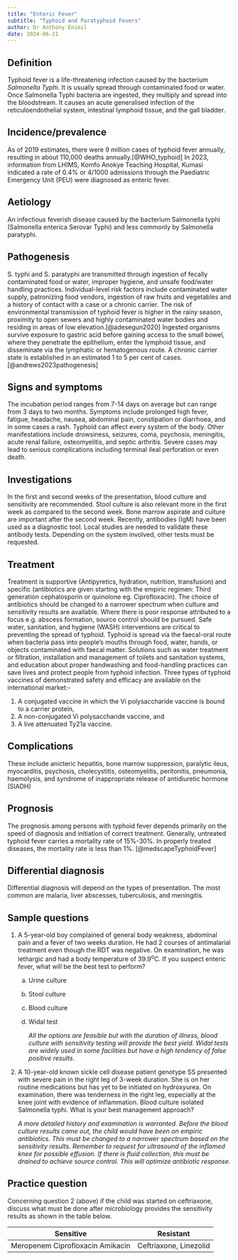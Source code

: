 ```yaml
---
title: "Enteric Fever"
subtitle: "Typhoid and Paratyphoid Fevers"
author: Dr Anthony Enimil
date: 2024-06-21
---
```


## Definition

Typhoid fever is a life-threatening infection caused by the bacterium *Salmonella Typh*i. It is
usually spread through contaminated food or water. Once Salmonella Typhi bacteria are ingested, they
multiply and spread into the bloodstream. It causes an acute generalised infection of the
reticuloendothelial system, intestinal lymphoid tissue, and the gall bladder.

## Incidence/prevalence

As of 2019 estimates, there were 9 million cases of typhoid fever annually, resulting in about
110,000 deaths annually.[@WHO_typhoid] In 2023, information from LHIMS, Komfo Anokye Teaching
Hospital, Kumasi indicated a rate of 0.4% or 4/1000 admissions through the Paediatric Emergency Unit
(PEU) were diagnosed as enteric fever.

## Aetiology

An infectious feverish disease caused by the bacterium Salmonella typhi (Salmonella enterica Serovar
Typhi) and less commonly by Salmonella paratyphi.

## Pathogenesis

S. typhi and S. paratyphi are transmitted through ingestion of fecally contaminated food or water,
improper hygiene, and unsafe food/water handling practices. Individual-level risk factors include
contaminated water supply, patronizing food vendors, ingestion of raw fruits and vegetables and a
history of contact with a case or a chronic carrier. The risk of environmental transmission of
typhoid fever is higher in the rainy season, proximity to open sewers and highly contaminated water
bodies and residing in areas of low elevation.[@adesegun2020] Ingested organisms survive exposure to
gastric acid before gaining access to the small bowel, where they penetrate the epithelium, enter
the lymphoid tissue, and disseminate via the lymphatic or hematogenous route. A chronic carrier
state is established in an estimated 1 to 5 per cent of cases.[@andrews2023pathogenesis]

## Signs and symptoms

The incubation period ranges from 7-14 days on average but can range from 3 days to two months.
Symptoms include prolonged high fever, fatigue, headache, nausea, abdominal pain, constipation or
diarrhoea, and in some cases a rash. Typhoid can affect every system of the body. Other
manifestations include drowsiness, seizures, coma, psychosis, meningitis, acute renal failure,
osteomyelitis, and septic arthritis. Severe cases may lead to serious complications including
terminal ileal perforation or even death.

## Investigations

In the first and second weeks of the presentation, blood culture and sensitivity are recommended.
Stool culture is also relevant more in the first week as compared to the second week. Bone marrow
aspirate and culture are important after the second week. Recently, antibodies (IgM) have been used
as a diagnostic tool. Local studies are needed to validate these antibody tests. Depending on the
system involved, other tests must be requested.

## Treatment

Treatment is supportive (Antipyretics, hydration, nutrition, transfusion) and specific (antibiotics
are given starting with the empiric regimen: Third generation cephalosporin or quinolone eg.
Ciprofloxacin). The choice of antibiotics should be changed to a narrower spectrum when culture and
sensitivity results are available. Where there is poor response attributed to a focus e.g. abscess
formation, source control should be pursued. Safe water, sanitation, and hygiene (WASH)
interventions are critical to preventing the spread of typhoid. Typhoid is spread via the
faecal-oral route when bacteria pass into people’s mouths through food, water, hands, or objects
contaminated with faecal matter. Solutions such as water treatment or filtration, installation and
management of toilets and sanitation systems, and education about proper handwashing and
food-handling practices can save lives and protect people from typhoid infection. Three types of
typhoid vaccines of demonstrated safety and efficacy are available on the international market:-

1.  A conjugated vaccine in which the Vi polysaccharide vaccine is bound to a carrier protein,
2.  A non-conjugated Vi polysaccharide vaccine, and
3.  A live attenuated Ty21a vaccine.

## Complications

These include anicteric hepatitis, bone marrow suppression, paralytic ileus, myocarditis, psychosis,
cholecystitis, osteomyelitis, peritonitis, pneumonia, haemolysis, and syndrome of inappropriate
release of antidiuretic hormone (SIADH)

## Prognosis

The prognosis among persons with typhoid fever depends primarily on the speed of diagnosis and
initiation of correct treatment. Generally, untreated typhoid fever carries a mortality rate of
15%-30%. In properly treated diseases, the mortality rate is less than 1%. [@medscapeTyphoidFever]

## Differential diagnosis

Differential diagnosis will depend on the types of presentation. The most common are malaria, liver
abscesses, tuberculosis, and meningitis.

## Sample questions

1.  A 5-year-old boy complained of general body weakness, abdominal pain and a fever of two weeks
    duration. He had 2 courses of antimalarial treatment even though the RDT was negative. On
    examination, he was lethargic and had a body temperature of 39.9^o^C. If you suspect enteric
    fever, what will be the best test to perform?

    a.  Urine culture

    b.  Stool culture

    c.  Blood culture

    d.  Widal test

        *All the options are feasible but with the duration of illness, blood culture with
        sensitivity testing will provide the best yield. Widal tests are widely used in some
        facilities but have a high tendency of false positive results*.

2.  A 10-year-old known sickle cell disease patient genotype SS presented with severe pain in the
    right leg of 3-week duration. She is on her routine medications but has yet to be initiated on
    hydroxyurea. On examination, there was tenderness in the right leg, especially at the knee joint
    with evidence of inflammation. Blood culture isolated Salmonella typhi. What is your best
    management approach?

    *A more detailed history and examination is warranted. Before the blood culture results came
    out, the child would have been on empiric antibiotics. This must be changed to a narrower
    spectrum based on the sensitivity results. Remember to request for ultrasound of the inflamed
    knee for possible effusion. If there is fluid collection, this must be drained to achieve source
    control. This will optimize antibiotic response.*

## Practice question

Concerning question 2 (above) if the child was started on ceftriaxone, discuss what must be done
after microbiology provides the sensitivity results as shown in the table below.

| Sensitive                        | Resistant              |
|----------------------------------|------------------------|
| Meropenem Ciprofloxacin Amikacin | Ceftriaxone, Linezolid |
